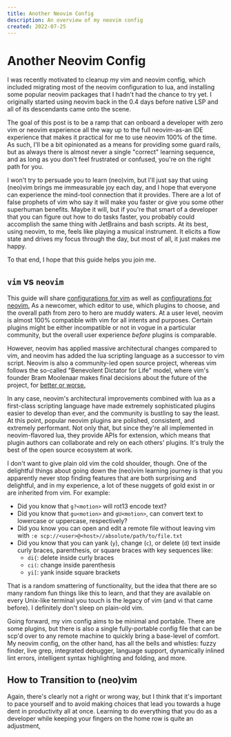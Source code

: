 ```yaml
---
title: Another Neovim Config
description: An overview of my neovim config
created: 2022-07-25
---
```


# Another Neovim Config

I was recently motivated to cleanup my vim and neovim config, which included
migrating most of the neovim configuration to lua, and installing some popular
neovim packages that I hadn't had the chance to try yet. I originally started
using neovim back in the 0.4 days before native LSP and all of its descendants
came onto the scene.

The goal of this post is to be a ramp that can onboard a developer with zero
vim or neovim experience all the way up to the full neovim-as-an IDE experience
that makes it practical for me to use neovim 100% of the time. As such, I'll be
a bit opinionated as a means for providing some guard rails, but as always
there is almost never a single "correct" learning sequence, and as long as you
don't feel frustrated or confused, you're on the right path for you.

I won't try to persuade you to learn (neo)vim, but I'll just say that using
(neo)vim brings me immeasurable joy each day, and I hope that everyone can
experience the mind-tool connection that it provides. There are a lot of false
prophets of vim who say it will make you faster or give you some other
superhuman benefits. Maybe it will, but if you're that smart of a developer
that you can figure out how to do tasks faster, you probably could accomplish
the same thing with JetBrains and bash scripts. At its best, using neovim, to
me, feels like playing a musical instrument. It elicits a flow state and drives
my focus through the day, but most of all, it just makes me happy.

To that end, I hope that this guide helps you join me.

## `vim` vs `neovim`

This guide will share
[configurations for vim](https://github.com/jdevries3133/vim_config)
as well as
[configurations for neovim.](https://github.com/jdevries3133/nvim_config)
As a newcomer, which editor to use, which plugins to choose, and the overall
path from zero to hero are muddy waters. At a user level, neovim is almost 100%
compatible with vim for all intents and purposes. Certain plugins might be
either incompatible or not in vogue in a particular community, but the overall
user experience _before_ plugins is comparable.

However, neovim has applied massive architectural changes compared to vim, and
neovim has added the lua scripting language as a successor to vim script.
Neovim is also a community-led open source project, whereas vim follows the
so-called "Benevolent Dictator for Life" model, where vim's founder Bram
Moolenaar makes final decisions about the future of the project, for
[better or worse.](https://news.ycombinator.com/item?id=29758549)

In any case, neovim's architectural improvements combined with lua as a
first-class scripting language have made extremely sophisticated plugins
easier to develop than ever, and the community is bustling to say the least. At
this point, popular neovim plugins are polished, consistent, and extremely
performant. Not only that, but since they're all implemented in neovim-flavored
lua, they provide APIs for extension, which means that plugin authors can
collaborate and rely on each others' plugins. It's truly the best of the open
source ecosystem at work.

I don't want to give plain old vim the cold shoulder, though. One of the
delightful things about going down the (neo)vim learning journey is that you
apparently never stop finding features that are both surprising and delightful,
and in my experience, a lot of these nuggets of gold exist in or are inherited
from vim. For example:

- Did you know that `g?<motion>` will rot13 encode text?
- Did you know that `gu<motion>` and `gU<motion>`, can convert
  text to lowercase or uppercase, respectively?
- Did you know you can open and edit a remote file without leaving vim with `:e
  scp://<user>@<host>//absolute/path/to/file.txt`
- Did you know that you can yank (`y`), change (`c`), or delete (`d`) text
  inside curly braces, parenthesis, or square braces with key sequences like:
  - `di{`: delete inside curly braces
  - `ci(`: change inside parenthesis
  - `yi[`: yank inside square brackets

That is a random smattering of functionality, but the idea that there are so
many random fun things like this to learn, and that they are available on every
Unix-like terminal you touch is the legacy of vim (and vi that came before).
I definitely don't sleep on plain-old vim.

Going forward, my vim config aims to be minimal and portable. There are some
plugins, but there is also a single fully-portable config file that can be
scp'd over to any remote machine to quickly bring a base-level of comfort. My
neovim config, on the other hand, has all the bells and whistles: fuzzy finder,
live grep, integrated debugger, language support, dynamically inlined lint
errors, intelligent syntax highlighting and folding, and more.

## How to Transition to (neo)vim

Again, there's clearly not a right or wrong way, but I think that it's
important to pace yourself and to avoid making choices that lead you towards a
huge dent in productivity all at once. Learning to do everything that you do as
a developer while keeping your fingers on the home row is quite an adjustment,
